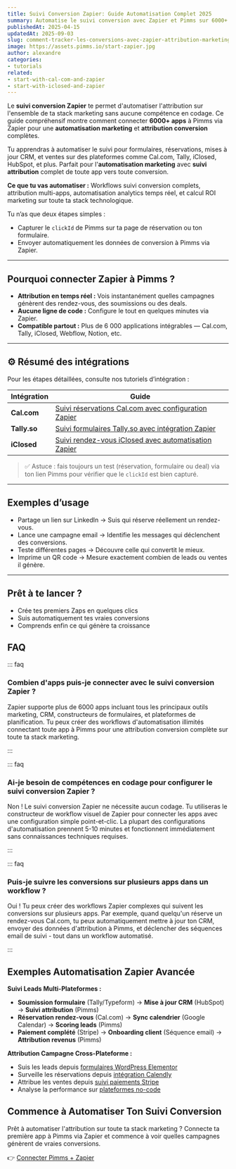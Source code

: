 ```yaml
---
title: Suivi Conversion Zapier: Guide Automatisation Complet 2025
summary: Automatise le suivi conversion avec Zapier et Pimms sur 6000+ apps. Connecte Cal.com, Tally, formulaires, et CRM pour attribution complète sans codage - tutoriel automatisation compréhensif.
publishedAt: 2025-04-15
updatedAt: 2025-09-03
slug: comment-tracker-les-conversions-avec-zapier-attribution-marketing
image: https://assets.pimms.io/start-zapier.jpg
author: alexandre
categories:
- tutorials
related:
- start-with-cal-com-and-zapier
- start-with-iclosed-and-zapier
---
```


Le **suivi conversion Zapier** te permet d'automatiser l'attribution sur l'ensemble de ta stack marketing sans aucune compétence en codage. Ce guide compréhensif montre comment connecter **6000+ apps** à Pimms via Zapier pour une **automatisation marketing** et **attribution conversion** complètes.

Tu apprendras à automatiser le suivi pour formulaires, réservations, mises à jour CRM, et ventes sur des plateformes comme Cal.com, Tally, iClosed, HubSpot, et plus. Parfait pour l'**automatisation marketing** avec **suivi attribution** complet de toute app vers toute conversion.

**Ce que tu vas automatiser :** Workflows suivi conversion complets, attribution multi-apps, automatisation analytics temps réel, et calcul ROI marketing sur toute ta stack technologique.

Tu n’as que deux étapes simples :

- Capturer le `clickId` de Pimms sur ta page de réservation ou ton formulaire.
- Envoyer automatiquement les données de conversion à Pimms via Zapier.

---

## Pourquoi connecter Zapier à Pimms ?

- **Attribution en temps réel :** Vois instantanément quelles campagnes génèrent des rendez-vous, des soumissions ou des deals.
- **Aucune ligne de code :** Configure le tout en quelques minutes via Zapier.
- **Compatible partout :** Plus de 6 000 applications intégrables — Cal.com, Tally, iClosed, Webflow, Notion, etc.

---

## ⚙️ Résumé des intégrations

Pour les étapes détaillées, consulte nos tutoriels d’intégration :

| Intégration   | Guide |
|---------------|-------|
| **Cal.com**   | [Suivi réservations Cal.com avec configuration Zapier](/articles/start-with-cal-com-and-zapier) |
| **Tally.so**  | [Suivi formulaires Tally.so avec intégration Zapier](/articles/how-to-track-tally) |
| **iClosed**   | [Suivi rendez-vous iClosed avec automatisation Zapier](/articles/start-with-iclosed-and-zapier) |

> ✅ Astuce : fais toujours un test (réservation, formulaire ou deal) via ton lien Pimms pour vérifier que le `clickId` est bien capturé.

---

## Exemples d’usage

- Partage un lien sur LinkedIn → Suis qui réserve réellement un rendez-vous.
- Lance une campagne email → Identifie les messages qui déclenchent des conversions.
- Teste différentes pages → Découvre celle qui convertit le mieux.
- Imprime un QR code → Mesure exactement combien de leads ou ventes il génère.

---

## Prêt à te lancer ?

- Crée tes premiers Zaps en quelques clics  
- Suis automatiquement tes vraies conversions  
- Comprends enfin ce qui génère ta croissance

## FAQ

::: faq

### Combien d'apps puis-je connecter avec le suivi conversion Zapier ?

Zapier supporte plus de 6000 apps incluant tous les principaux outils marketing, CRM, constructeurs de formulaires, et plateformes de planification. Tu peux créer des workflows d'automatisation illimités connectant toute app à Pimms pour une attribution conversion complète sur toute ta stack marketing.

:::

::: faq

### Ai-je besoin de compétences en codage pour configurer le suivi conversion Zapier ?

Non ! Le suivi conversion Zapier ne nécessite aucun codage. Tu utiliseras le constructeur de workflow visuel de Zapier pour connecter les apps avec une configuration simple point-et-clic. La plupart des configurations d'automatisation prennent 5-10 minutes et fonctionnent immédiatement sans connaissances techniques requises.

:::

::: faq

### Puis-je suivre les conversions sur plusieurs apps dans un workflow ?

Oui ! Tu peux créer des workflows Zapier complexes qui suivent les conversions sur plusieurs apps. Par exemple, quand quelqu'un réserve un rendez-vous Cal.com, tu peux automatiquement mettre à jour ton CRM, envoyer des données d'attribution à Pimms, et déclencher des séquences email de suivi - tout dans un workflow automatisé.

:::

## Exemples Automatisation Zapier Avancée

**Suivi Leads Multi-Plateformes :**
- **Soumission formulaire** (Tally/Typeform) → **Mise à jour CRM** (HubSpot) → **Suivi attribution** (Pimms)
- **Réservation rendez-vous** (Cal.com) → **Sync calendrier** (Google Calendar) → **Scoring leads** (Pimms)
- **Paiement complété** (Stripe) → **Onboarding client** (Séquence email) → **Attribution revenus** (Pimms)

**Attribution Campagne Cross-Plateforme :**
- Suis les leads depuis [formulaires WordPress Elementor](/articles/how-to-track-elementor-form-leads)
- Surveille les réservations depuis [intégration Calendly](/articles/how-to-track-calendly)
- Attribue les ventes depuis [suivi paiements Stripe](/articles/how-to-track-sales-with-stripe-checkout)
- Analyse la performance sur [plateformes no-code](/articles/no-code-guide-for-website)

## Commence à Automatiser Ton Suivi Conversion

Prêt à automatiser l'attribution sur toute ta stack marketing ? Connecte ta première app à Pimms via Zapier et commence à voir quelles campagnes génèrent de vraies conversions.

👉 [Connecter Pimms + Zapier](https://app.pimms.io)

<CallToAction />
